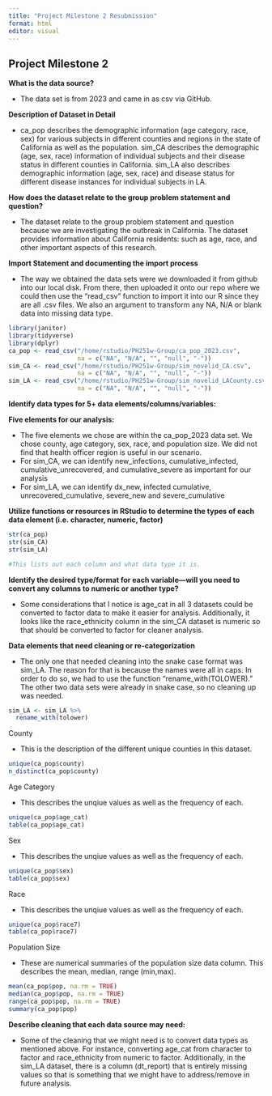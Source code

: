 ```yaml
---
title: "Project Milestone 2 Resubmission"
format: html
editor: visual
---
```


## Project Milestone 2

**What is the data source?**

-   The data set is from 2023 and came in as csv via GitHub.

**Description of Dataset in Detail**

-   ca_pop describes the demographic information (age category, race, sex) for various subjects in different counties and regions in the state of California as well as the population. sim_CA describes the demographic (age, sex, race) information of individual subjects and their disease status in different counties in California. sim_LA also describes demographic information (age, sex, race) and disease status for different disease instances for individual subjects in LA.

**How does the dataset relate to the group problem statement and question?**

-   The dataset relate to the group problem statement and question because we are investigating the outbreak in California. The dataset provides information about California residents: such as age, race, and other important aspects of this research.

**Import Statement and documenting the import process**

-   The way we obtained the data sets were we downloaded it from github into our local disk. From there, then uploaded it onto our repo where we could then use the "read_csv" function to import it into our R since they are all .csv files. We also an argument to transform any NA, N/A or blank data into missing data type.

```r
library(janitor)
library(tidyverse)
library(dplyr)
ca_pop <- read_csv("/home/rstudio/PH251w-Group/ca_pop_2023.csv",
                   na = c("NA", "N/A", "", "null", "-"))
sim_CA <- read_csv("/home/rstudio/PH251w-Group/sim_novelid_CA.csv",
                   na = c("NA", "N/A", "", "null", "-"))
sim_LA <- read_csv("/home/rstudio/PH251w-Group/sim_novelid_LACounty.csv",
                   na = c("NA", "N/A", "", "null", "-"))
```

**Identify data types for 5+ data elements/columns/variables:**

**Five elements for our analysis:**

-   The five elements we chose are within the ca_pop_2023 data set. We chose county, age category, sex, race, and population size. We did not find that health officer region is useful in our scenario.
-   For sim_CA, we can identify new_infections, cumulative_infected, cumulative_unrecovered, and cumulative_severe as important for our analysis
-   For sim_LA, we can identify dx_new, infected cumulative, unrecovered_cumulative, severe_new and severe_cumulative

**Utilize functions or resources in RStudio to determine the types of each data element (i.e. character, numeric, factor)**

```r
str(ca_pop)
str(sim_CA)
str(sim_LA)

#This lists out each column and what data type it is.
```

**Identify the desired type/format for each variable—will you need to convert any columns to numeric or another type?**

-   Some considerations that I notice is age_cat in all 3 datasets could be converted to factor data to make it easier for analysis. Additionally, it looks like the race_ethnicity column in the sim_CA dataset is numeric so that should be converted to factor for cleaner analysis.

**Data elements that need cleaning or re-categorization**

-   The only one that needed cleaning into the snake case format was sim_LA. The reason for that is because the names were all in caps. In order to do so, we had to use the function "rename_with(TOLOWER)." The other two data sets were already in snake case, so no cleaning up was needed.

```r
sim_LA <- sim_LA %>%
  rename_with(tolower)
```

County

-   This is the description of the different unique counties in this dataset.

```r
unique(ca_pop$county)
n_distinct(ca_pop$county)
```

Age Category

-   This describes the unqiue values as well as the frequency of each.

```r
unique(ca_pop$age_cat)
table(ca_pop$age_cat)
```

Sex

-   This describes the unqiue values as well as the frequency of each.

```r
unique(ca_pop$sex)
table(ca_pop$sex)
```

Race

-   This describes the unqiue values as well as the frequency of each.

```r
unique(ca_pop$race7)
table(ca_pop$race7)
```

Population Size

-   These are numerical summaries of the population size data column. This describes the mean, median, range (min,max).

```r
mean(ca_pop$pop, na.rm = TRUE)
median(ca_pop$pop, na.rm = TRUE)
range(ca_pop$pop, na.rm = TRUE)
summary(ca_pop$pop)
```

**Describe cleaning that each data source may need:**

-   Some of the cleaning that we might need is to convert data types as mentioned above. For instance, converting age_cat from character to factor and race_ethnicity from numeric to factor. Additionally, in the sim_LA dataset, there is a column (dt_report) that is entirely missing values so that is something that we might have to address/remove in future analysis.

